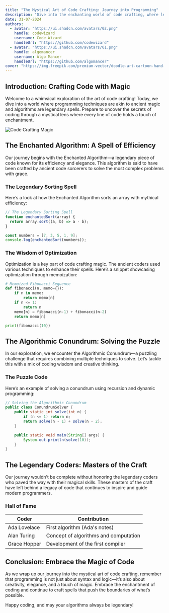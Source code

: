```yaml
---
title: "The Mystical Art of Code Crafting: Journey into Programming"
description: "Dive into the enchanting world of code crafting, where legendary programming techniques and mythical algorithms come to life in a whimsical exploration of software magic."
date: 31-07-2024
authors:
  - avatar: "https://ui.shadcn.com/avatars/02.png"
    handle: codewizard
    username: Code Wizard
    handleUrl: "https://github.com/codewizard"
  - avatar: "https://ui.shadcn.com/avatars/01.png"
    handle: algomancer
    username: Algo Mancer
    handleUrl: "https://github.com/algomancer"
cover: "https://img.freepik.com/premium-vector/doodle-art-cartoon-hand-drawn-holiday-poster-template-very-detailed-with-lots-objects_577083-39.jpg?w=826"
---
```


## Introduction: Crafting Code with Magic

Welcome to a whimsical exploration of the art of code crafting! Today, we dive into a world where programming techniques are akin to ancient magic and algorithms are legendary spells. Prepare to uncover the secrets of coding through a mystical lens where every line of code holds a touch of enchantment.

![Code Crafting Magic](https://images.unsplash.com/photo-1484557052118-f32bd25b45b5?q=80&w=2069&auto=format&fit=crop&ixlib=rb-4.0.3&ixid=M3wxMjA3fDB8MHxwaG90by1wYWdlfHx8fGVufDB8fHx8fA%3D%3D)

## The Enchanted Algorithm: A Spell of Efficiency

Our journey begins with the Enchanted Algorithm—a legendary piece of code known for its efficiency and elegance. This algorithm is said to have been crafted by ancient code sorcerers to solve the most complex problems with grace.

### The Legendary Sorting Spell

Here’s a look at how the Enchanted Algorithm sorts an array with mythical efficiency:

```javascript
// The Legendary Sorting Spell
function enchantedSort(array) {
  return array.sort((a, b) => a - b);
}

const numbers = [7, 3, 5, 1, 9];
console.log(enchantedSort(numbers));
```

### The Wisdom of Optimization

Optimization is a key part of code crafting magic. The ancient coders used various techniques to enhance their spells. Here’s a snippet showcasing optimization through memoization:

```python
# Memoized Fibonacci Sequence
def fibonacci(n, memo={}):
    if n in memo:
        return memo[n]
    if n <= 1:
        return n
    memo[n] = fibonacci(n-1) + fibonacci(n-2)
    return memo[n]

print(fibonacci(10))
```

## The Algorithmic Conundrum: Solving the Puzzle

In our exploration, we encounter the Algorithmic Conundrum—a puzzling challenge that requires combining multiple techniques to solve. Let’s tackle this with a mix of coding wisdom and creative thinking.

### The Puzzle Code

Here’s an example of solving a conundrum using recursion and dynamic programming:

```java
// Solving the Algorithmic Conundrum
public class ConundrumSolver {
    public static int solve(int n) {
        if (n <= 1) return n;
        return solve(n - 1) + solve(n - 2);
    }

    public static void main(String[] args) {
        System.out.println(solve(10));
    }
}
```

## The Legendary Coders: Masters of the Craft

Our journey wouldn’t be complete without honoring the legendary coders who paved the way with their magical skills. These masters of the craft have left behind a legacy of code that continues to inspire and guide modern programmers.

### Hall of Fame

| Coder        | Contribution                          |
| ------------ | ------------------------------------- |
| Ada Lovelace | First algorithm (Ada's notes)         |
| Alan Turing  | Concept of algorithms and computation |
| Grace Hopper | Development of the first compiler     |

## Conclusion: Embrace the Magic of Code

As we wrap up our journey into the mystical art of code crafting, remember that programming is not just about syntax and logic—it’s also about creativity, elegance, and a touch of magic. Embrace the enchantment of coding and continue to craft spells that push the boundaries of what’s possible.

Happy coding, and may your algorithms always be legendary!
